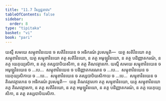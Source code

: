 ```yaml
---
title: "11.7 វិស្សជ្ជនាវារ"
tableOfContents: false
sidebar:
  order: 8
type: "tipitaka"
basket: "vi"
book: "pari"
---
```



<DynamicBreadcrumb />

<Division number="350" book="pari">

<Paragraph number="1735" book="pari">
យស្មឹ សមយេ សម្មុខាវិនយេន ច សតិវិនយេន ច អធិករណំ វូបសម្មតិ—  យត្ថ សតិវិនយោ តត្ថ សម្មុខាវិនយោ, យត្ថ សម្មុខាវិនយោ តត្ថ សតិវិនយោ, ន តត្ថ អមូឡ្ហវិនយោ, ន តត្ថ បដិញ្ញាតករណំ, ន តត្ថ យេភុយ្យសិកា, ន តត្ថ តស្សបាបិយសិកា, ន តត្ថ តិណវត្ថារកោ. យស្មឹ សមយេ សម្មុខាវិនយេន ច អមូឡ្ហវិនយេន ច …បេ…  សម្មុខាវិនយេន ច បដិញ្ញាតករណេន ច …បេ…  សម្មុខាវិនយេន ច យេភុយ្យសិកាយ ច …បេ…  សម្មុខាវិនយេន ច តស្សបាបិយសិកាយ ច …បេ…  សម្មុខាវិនយេន ច តិណវត្ថារកេន ច អធិករណំ វូបសម្មតិ—  យត្ថ តិណវត្ថារកោ តត្ថ សម្មុខាវិនយោ, យត្ថ សម្មុខាវិនយោ តត្ថ តិណវត្ថារកោ, ន តត្ថ សតិវិនយោ, ន តត្ថ អមូឡ្ហវិនយោ, ន តត្ថ បដិញ្ញាតករណំ, ន តត្ថ យេភុយ្យសិកា, ន តត្ថ តស្សបាបិយសិកា.
</Paragraph>
</Division>